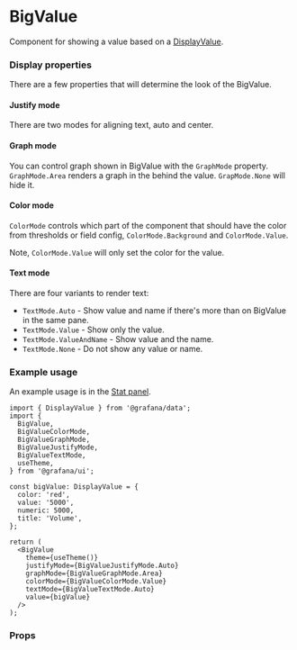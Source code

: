 
<Meta title="MDX|BigValue" component={BigValue} />

# BigValue

Component for showing a value based on a [DisplayValue](https://grafana.com/docs/grafana/latest/packages_api/data/displayvalue/#displayvalue-interface).

### Display properties

There are a few properties that will determine the look of the BigValue.

#### Justify mode

There are two modes for aligning text, auto and center.

#### Graph mode

You can control graph shown in BigValue with the `GraphMode` property. `GraphMode.Area` renders a
graph in the behind the value. `GrapMode.None` will hide it.

#### Color mode

`ColorMode` controls which part of the component that should have the color from thresholds or field config,
`ColorMode.Background` and `ColorMode.Value`.

Note, `ColorMode.Value` will only set the color for the value.

#### Text mode

There are four variants to render text:

- `TextMode.Auto` - Show value and name if there's more than on BigValue in the same pane.
- `TextMode.Value` - Show only the value.
- `TextMode.ValueAndName` - Show value and the name.
- `TextMode.None` - Do not show any value or name.

### Example usage

An example usage is in the [Stat panel](https://grafana.com/docs/grafana/latest/panels/visualizations/stat-panel/).

```tsx
import { DisplayValue } from '@grafana/data';
import {
  BigValue,
  BigValueColorMode,
  BigValueGraphMode,
  BigValueJustifyMode,
  BigValueTextMode,
  useTheme,
} from '@grafana/ui';

const bigValue: DisplayValue = {
  color: 'red',
  value: '5000',
  numeric: 5000,
  title: 'Volume',
};

return (
  <BigValue
    theme={useTheme()}
    justifyMode={BigValueJustifyMode.Auto}
    graphMode={BigValueGraphMode.Area}
    colorMode={BigValueColorMode.Value}
    textMode={BigValueTextMode.Auto}
    value={bigValue}
  />
);
```

### Props

<Props of={BigValue} />
